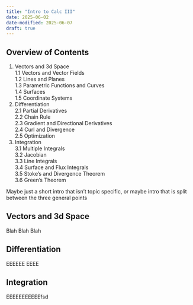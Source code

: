 ```yaml
---
title: "Intro to Calc III"
date: 2025-06-02
date-modified: 2025-06-07
draft: true
---
```


## Overview of Contents
1. Vectors and 3d Space \
	1.1 Vectors and Vector Fields \
	1.2 Lines and Planes \
	1.3 Parametric Functions and Curves \
	1.4 Surfaces \
	1.5 Coordinate Systems \
2. Differentiation \
	2.1 Partial Derivatives \
	2.2 Chain Rule \
	2.3 Gradient and Directional Derivatives \
	2.4 Curl and Divergence \
	2.5 Optimization \
3. Integration \
	3.1 Multiple Integrals \
	3.2 Jacobian \
	3.3 Line Integrals \
	3.4 Surface and Flux Integrals \
	3.5 Stoke's and Divergence Theorem \
	3.6 Green's Theorem

Maybe just a short intro that isn't topic specific, or maybe intro that is split between the three general points

## Vectors and 3d Space

Blah Blah Blah

## Differentiation

EEEEEE EEEE

## Integration

EEEEEEEEEEEfsd